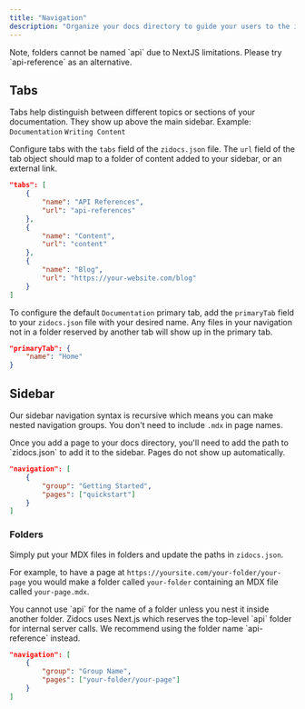 ```yaml
---
title: "Navigation"
description: "Organize your docs directory to guide your users to the information they need "
---
```


<Warning>
  Note, folders cannot be named `api` due to NextJS limitations. Please try
  `api-reference` as an alternative.
</Warning>

## Tabs

Tabs help distinguish between different topics or sections of your documentation. They show up above the main sidebar. Example: `Documentation` `Writing Content`

Configure tabs with the `tabs` field of the `zidocs.json` file. The `url` field of the tab object should map to a folder of content added to your sidebar, or an external link.

```json
"tabs": [
    {
        "name": "API References",
        "url": "api-references"
    },
    {
        "name": "Content",
        "url": "content"
    },
    {
        "name": "Blog",
        "url": "https://your-website.com/blog"
    }
]
```

To configure the default `Documentation` primary tab, add the `primaryTab` field to your `zidocs.json` file with your desired name. Any files in your navigation not in a folder reserved by another tab will show up in the primary tab.

```json
"primaryTab": {
    "name": "Home"
}
```

## Sidebar

Our sidebar navigation syntax is recursive which means you can make nested navigation groups. You don't need to include `.mdx` in page names.

<Info>
  Once you add a page to your docs directory, you'll need to add the path to
  `zidocs.json` to add it to the sidebar. Pages do not show up automatically.
</Info>


```json Regular Navigation
"navigation": [
    {
        "group": "Getting Started",
        "pages": ["quickstart"]
    }
]
```


### Folders

Simply put your MDX files in folders and update the paths in `zidocs.json`.

For example, to have a page at `https://yoursite.com/your-folder/your-page` you would make a folder called `your-folder` containing an MDX file called `your-page.mdx`.

<Warning>
  You cannot use `api` for the name of a folder unless you nest it inside
  another folder. Zidocs uses Next.js which reserves the top-level `api`
  folder for internal server calls. We recommend using the folder name
  `api-reference` instead.
</Warning>


```json Navigation With Folder
"navigation": [
    {
        "group": "Group Name",
        "pages": ["your-folder/your-page"]
    }
]
```
